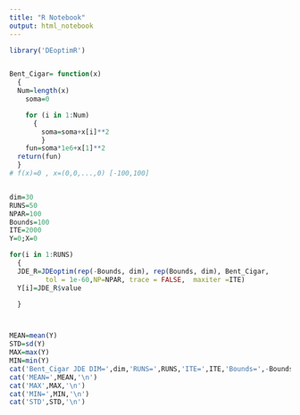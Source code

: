 ---
title: "R Notebook"
output: html_notebook
---
```{r}
library('DEoptimR')


Bent_Cigar= function(x)
  {
  Num=length(x)
	soma=0

	for (i in 1:Num)
	  {
		soma=soma+x[i]**2
		}
	fun=soma*1e6+x[1]**2
  return(fun)
  }
# f(x)=0 , x=(0,0,...,0) [-100,100]


dim=30
RUNS=50
NPAR=100
Bounds=100
ITE=2000
Y=0;X=0

for(i in 1:RUNS)
  {
  JDE_R=JDEoptim(rep(-Bounds, dim), rep(Bounds, dim), Bent_Cigar,
         tol = 1e-60,NP=NPAR, trace = FALSE,  maxiter =ITE)
  Y[i]=JDE_R$value

  }



MEAN=mean(Y)
STD=sd(Y)
MAX=max(Y)
MIN=min(Y)
cat('Bent_Cigar JDE DIM=',dim,'RUNS=',RUNS,'ITE=',ITE,'Bounds=',-Bounds,Bounds,'\n')
cat('MEAN=',MEAN,'\n')
cat('MAX',MAX,'\n')
cat('MIN=',MIN,'\n')
cat('STD',STD,'\n')


```






